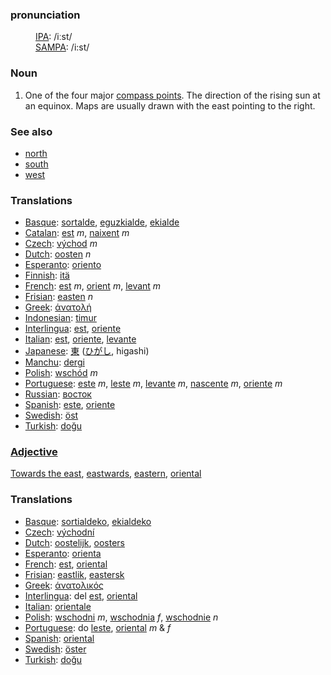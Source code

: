 ===pronunciation===
:[[International Phonetic Alphabet|IPA]]: /iːst/
:[[SAMPA]]: /i:st/

===Noun===

# One of the four major [[compass point]]s.  The direction of the rising sun at an equinox.  Maps are usually drawn with the east pointing to the right.

===See also===

*[[north]]
*[[south]]
*[[west]]

===Translations===
*[[Basque]]: [[sortalde]], [[eguzkialde]], [[ekialde]]
*[[Catalan]]: [[est]] ''m'', [[naixent]] ''m''
*[[Czech]]: [[východ]] ''m''
*[[Dutch]]: [[oosten]] ''n''
*[[Esperanto]]: [[oriento]]
*[[Finnish]]: [[itä]]
*[[French]]: [[est]] ''m'', [[orient]] ''m'', [[levant]] ''m''
*[[Frisian]]: [[easten]] ''n''
*[[Greek]]: [[άνατολή]]
*[[Indonesian]]: [[timur]]
*[[Interlingua]]: [[est]], [[oriente]]
*[[Italian]]: [[est]], [[oriente]], [[levante]]
*[[Japanese]]: [[東]] ([[ひがし]], higashi)
*[[Manchu]]: [[dergi]]
*[[Polish]]: [[wschód]] ''m''
*[[Portuguese]]: [[este]] ''m'', [[leste]] ''m'', [[levante]] ''m'', [[nascente]] ''m'', [[oriente]] ''m''
*[[Russian]]: [[восток]]
*[[Spanish]]: [[este]], [[oriente]]
*[[Swedish]]: [[öst]]
*[[Turkish]]: [[doğu]]

===[[Adjective]]===

[[Towards the east]], [[eastwards]], [[eastern]], [[oriental]]

===Translations===
*[[Basque]]: [[sortialdeko]], [[ekialdeko]]
*[[Czech]]: [[východní]]
*[[Dutch]]: [[oostelijk]], [[oosters]]
*[[Esperanto]]: [[orienta]]
*[[French]]: [[est]], [[oriental]]
*[[Frisian]]: [[eastlik]], [[eastersk]]
*[[Greek]]: [[άνατολικός]]
*[[Interlingua]]: del [[est]], [[oriental]]
*[[Italian]]: [[orientale]]
*[[Polish]]: [[wschodni]] ''m'', [[wschodnia]] ''f'', [[wschodnie]] ''n''
*[[Portuguese]]: do [[leste]], [[oriental]] ''m'' & ''f''
*[[Spanish]]: [[oriental]]
*[[Swedish]]: [[öster]]
*[[Turkish]]: [[doğu]]